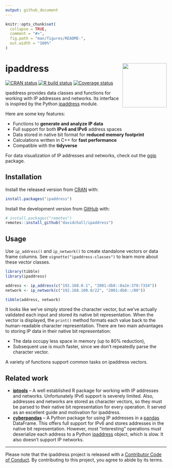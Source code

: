 ```yaml
---
output: github_document
---
```


<!-- README.md is generated from README.Rmd. Please edit that file -->

```r
knitr::opts_chunk$set(
  collapse = TRUE,
  comment = "#>",
  fig.path = "man/figures/README-",
  out.width = "100%"
)
```

# ipaddress <a href='https://davidchall.github.io/ipaddress/'><img src='man/figures/logo.png' align="right" height="138" /></a>

<!-- badges: start -->
[![CRAN status](https://www.r-pkg.org/badges/version/ipaddress)](https://CRAN.R-project.org/package=ipaddress)
[![R build status](https://github.com/davidchall/ipaddress/workflows/R-CMD-check/badge.svg)](https://github.com/davidchall/ipaddress/actions)
[![Coverage status](https://codecov.io/gh/davidchall/ipaddress/branch/master/graph/badge.svg)](https://app.codecov.io/gh/davidchall/ipaddress?branch=master)
<!-- badges: end -->

ipaddress provides data classes and functions for working with IP addresses and networks. Its interface is inspired by the Python [ipaddress](https://docs.python.org/3/library/ipaddress.html) module.

Here are some key features:

* Functions to **generate and analyze IP data**
* Full support for both **IPv4 and IPv6** address spaces
* Data stored in native bit format for **reduced memory footprint**
* Calculations written in C++ for **fast performance**
* Compatible with the **tidyverse**

For data visualization of IP addresses and networks, check out the [ggip](https://davidchall.github.io/ggip/) package.


## Installation

Install the released version from [CRAN](https://CRAN.R-project.org) with:

``` r
install.packages("ipaddress")
```

Install the development version from [GitHub](https://github.com/) with:

``` r
# install.packages("remotes")
remotes::install_github("davidchall/ipaddress")
```


## Usage

Use `ip_address()` and `ip_network()` to create standalone vectors or data frame columns.
See `vignette("ipaddress-classes")` to learn more about these vector classes.

```r
library(tibble)
library(ipaddress)

address <- ip_address(c("192.168.0.1", "2001:db8::8a2e:370:7334"))
network <- ip_network(c("192.168.100.0/22", "2001:db8::/80"))

tibble(address, network)
```

It looks like we've simply stored the character vector, but we've actually validated each input and stored its native bit representation.
When the vector is displayed, the `print()` method formats each value back to the human-readable character representation.
There are two main advantages to storing IP data in their native bit representation:

* The data occupy less space in memory (up to 80% reduction),
* Subsequent use is much faster, since we don't repeatedly parse the character vector.

A variety of functions support common tasks on ipaddress vectors.


## Related work

* [**iptools**](https://hrbrmstr.github.io/iptools/) --  A well established R package for working with IP addresses and networks. Unfortunately IPv6 support is severely limited. Also, addresses and networks are stored as character vectors, so they must be parsed to their native bit representation for every operation. It served as an excellent guide and motivation for ipaddress.
* [**cyberpandas**](https://cyberpandas.readthedocs.io) -- A Python package for using IP addresses in a [pandas](https://pandas.pydata.org) DataFrame. This offers full support for IPv6 and stores addresses in the native bit representation. However, most "interesting" operations must deserialize each address to a Python [ipaddress](https://docs.python.org/3/library/ipaddress.html) object, which is slow. It also doesn't support IP networks.

---

Please note that the ipaddress project is released with a
[Contributor Code of Conduct](https://davidchall.github.io/ipaddress/CODE_OF_CONDUCT.html).
By contributing to this project, you agree to abide by its terms.
